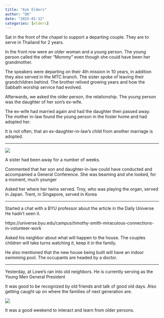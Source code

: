 ```yaml
---
title: "Ask Elders"
author: "DK"
date: "2025-01-12"
categories: [elders]
---
```


Sat in the front of the chapel to support a departing couple. They are to serve in Thailand for 2 years.

In the front row were an older woman and a young person. The young person called the other "Mommy" even though she could have been her grandmother.

The speakers were departing on their 4th mission in 10 years, in addition they also served in the MTC branch. The sister spoke of leaving their grandchildren behind. The brother relived growing years and how the Sabbath worship service had evolved.

Afterwards, we asked the older person, the relationship. The young person was the daughter of her son's ex-wife.

The ex-wife had married again and had the daughter then passed away. The mother in-law found the young person in the foster home and had adopted her.

It is not often, that an ex-daughter-in-law's child from another marriage is adopted.

------------------------------------------------------------------------

![](images/DSC_8179.JPG)

A sister had been away for a number of weeks.

Commented that her son and daughter-in-law could have conducted and accompanied a General Conference. She was beaming and she looked, for a moment, much younger

Asked her where her twins served. Troy, who was playing the organ, served in Japan. Trent, in Singapore, served in Korea

------------------------------------------------------------------------

Started a chat with a BYU professor about the article in the Daily Universe He hadn't seen it.

https://universe.byu.edu/campus/timothy-smith-miraculous-connections-in-volunteer-work

Asked his neighbor about what will happen to the house. The couples children will take turns watching it, keep it in the family.

He also mentioned that the new house being built will have an indoor swimming pool. The occupants are headed by a doctor.

------------------------------------------------------------------------

Yesterday, at Lowe's ran into old neighbors. He is currently serving as the Young Men General President

It was good to be recognized by old friends and talk of good old days. Also getting caught up on where the families of next generation are.

![](images/IMG_4831.jpg)

It was a good weekend to interact and learn from older persons.
